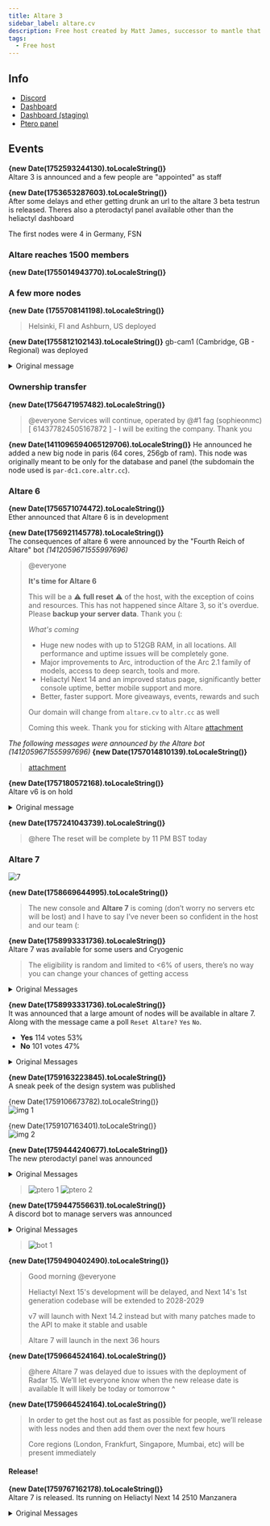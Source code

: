 ```yaml
---
title: Altare 3
sidebar_label: altare.cv
description: Free host created by Matt James, successor to mantle that was never a thing
tags:
  - Free host
---
```


## Info
* [Discord](https://discord.gg/8Tpnevea)
* [Dashboard](https://console.altare.cv/)
* [Dashboard (staging)](https://staging.altare.cv/)
* [Ptero panel](https://panel.altare.cv)

## Events
**{new Date(1752593244130).toLocaleString()}**  
Altare 3 is announced and a few people are "appointed" as staff

**{new Date(1753653287603).toLocaleString()}**  
After some delays and ether getting drunk an url to the altare 3 beta testrun is released. Theres also a pterodactyl panel available other than the heliactyl dashboard

The first nodes were 4 in Germany, FSN

### Altare reaches 1500 members
**{new Date(1755014943770).toLocaleString()}**

### A few more nodes
**{new Date (1755708141198).toLocaleString()}**
>Helsinki, FI and Ashburn, US deployed
>

**{new Date(1755812102143).toLocaleString()}**
gb-cam1 (Cambridge, GB - Regional) was deployed
<details>
<summary>Original message</summary>
>@everyone I have identified the root cause of the outages today and it has been permanently fixed
>
>There will be major changes. ZTL and Altare will move closer. Altare will begin using IPs and more services from ZTL. Management will be shared and we will begin offering more paid and enterprise services alongside Altare’s free hosting for extra revenue. This contrasts to the previous system of ZTL being by Altare and just being a subsidiary but a completely separate thing 
>
>Control over Altare & ZTL will more evenly split. Other team members will have access to infrastructure and core assets so that outages like today cannot reoccur 
>
>All new nodes have been deployed. Pending to be added to the dashboard, ETA tomorrow depending on team availability 
>
>gb-cam1 (Cambridge, GB - Regional) is also now available
>

</details>

### Ownership transfer
**{new Date(1756471957482).toLocaleString()}**  
>@everyone Services will continue, operated by @#1 fag (sophieonmc) [ 614377824505167872 ] - I will be exiting the company. Thank you
>

**{new Date(1411096594065129706).toLocaleString()}**
He announced he added a new big node in paris (64 cores, 256gb of ram). This node was originally meant to be only for the database and panel (the subdomain the node used is `par-dc1.core.altr.cc`).

### Altare 6
**{new Date(1756571074472).toLocaleString()}**  
Ether announced that Altare 6 is in development

**{new Date(1756921145778).toLocaleString()}**  
The consequences of altare 6 were announced by the "Fourth Reich of Altare" bot *(1412059671555997696)*

>@everyone
>
>**It's time for Altare 6**
>
>This will be a :warning: **full reset** :warning: of the host, with the exception of coins and resources. This has not happened since Altare 3, so it's overdue. Please **backup your server data**. Thank you (:
>
>*What's coming*
>- Huge new nodes with up to 512GB RAM, in all locations. All performance and uptime issues will be completely gone.
>- Major improvements to Arc, introduction of the Arc 2.1 family of models, access to deep search, tools and more.
>- Heliactyl Next 14 and an improved status page, significantly better console uptime, better mobile support and more.
>- Better, faster support. More giveaways, events, rewards and such
>
>Our domain will change from `altare.cv` to `altr.cc` as well
>
>Coming this week. Thank you for sticking with Altare
>[attachment](https://summerhosts.github.io/media/altare/6.png)
>

_The following messages were announced by the Altare bot (1412059671555997696)_
**{new Date(1757014810139).toLocaleString()}**  
>[attachment](https://summerhosts.github.io/media/altare/6_dashboard.png)
>

**{new Date(1757180572168).toLocaleString()}**  
Altare v6 is on hold

<details>
<summary>Original message</summary>
>@everyone
>
>Please note that Altare 6 is on schedule, the reset will be completed tomorrow - the new console has finished development and will be privately tested today.
>
>The Asia nodes will not be available while we source a new provider. They will be upgraded to our new standards to ensure decent enough performance.
>
>Karlskrona, SE, Stockholm, SE, Amsterdam, NL, so on will be available, ALL locations on Altare v6 are what we would consider "High Performance - Max" locations by v5 standards. This means they have several hundred GBs of RAM and enough capacity for thousands of servers.
>

</details>

**{new Date(1757241043739).toLocaleString()}**  
>@here The reset will be complete by 11 PM BST today
>

### Altare 7
![7](https://summerhosts.github.io/media/altare/7.png)

**{new Date(1758669644995).toLocaleString()}**  
>The new console and **Altare 7** is coming (don’t worry no servers etc will be lost) and I have to say I’ve never been so confident in the host and our team (:
>

**{new Date(1758993331736).toLocaleString()}**  
Altare 7 was available for some users and Cryogenic
>The eligibility is random and limited to <6% of users, there’s no way you can change your chances of getting access
>

<details>
<summary>Original Messages</summary>

>@everyone Over the next few hours, we will begin releasing Altare 7 powered our 15th generation software to a select number of users, alongside Arc 4 Agent 
>
>Let us know what you think and if you encounter (you probably will) any bugs. Please DM me in such case. Avoid sending any screenshots anywhere of the new console please, keep it to yourself or I will personally suspend your account. Thank you (:
>

>The eligibility is random and limited to <6% of users, there’s no way you can change your chances of getting access
>

</details>

**{new Date(1758993331736).toLocaleString()}**  
It was announced that a large amount of nodes will be available in altare 7. Along with the message came a poll `Reset Altare?` `Yes` `No`.
- **Yes** 114 votes 53%
- **No** 101 votes 47%

<details>
<summary>Original Messages</summary>

>@everyone With Altare 7, we are getting access to over 5x the amount of hardware we currently have, we can deploy up to 300 nodes and scale the host up now
>
>Our new console, website, help center and panel are also about to go into production 
>
>Would you all be happy with a reset to clear up the nodes and so we can set up our infrastructure a bit better?
>

</details>

**{new Date(1759163223845).toLocaleString()}**  
A sneak peek of the design system was published

{new Date(1759106673782).toLocaleString()}  
![img 1](https://summerhosts.github.io/media/altare/7_design_1.png)

{new Date(1759107163401).toLocaleString()}  
![img 2](https://summerhosts.github.io/media/altare/7_design_2.png)

**{new Date(1759444240677).toLocaleString()}**  
The new pterodactyl panel was announced

<details>
<summary>Original Messages</summary>

>v7's pterodactyl panel is completed (: we are getting closer. the game specific features will be kept to the panel, then the console will be sort of the general purpose panel
>

</details>

>![ptero 1](https://summerhosts.github.io/media/altare/7_ptero_1.png)
>![ptero 2](https://summerhosts.github.io/media/altare/7_ptero_2.png)
>

**{new Date(1759447556631).toLocaleString()}**  
A discord bot to manage servers was announced

<details>
<summary>Original Messages</summary>

>Users can manage their servers through three platforms: our Discord bot, the dashboard console, and the V7 Pterodactyl panel.
>

</details>

>![bot 1](https://summerhosts.github.io/media/altare/7_bot_1.png)
>

**{new Date(1759490402490).toLocaleString()}**  
>Good morning @everyone
>
>Heliactyl Next 15's development will be delayed, and Next 14's 1st generation codebase will be extended to 2028-2029
>
>v7 will launch with Next 14.2 instead but with many patches made to the API to make it stable and usable
>
>Altare 7 will launch in the next 36 hours
>

**{new Date(1759664524164).toLocaleString()}**  
>@here Altare 7 was delayed due to issues with the deployment of Radar 15. We’ll let everyone know when the new release date is available
>It will likely be today or tomorrow ^
>

**{new Date(1759664524164).toLocaleString()}**  
>In order to get the host out as fast as possible for people, we’ll release with less nodes and then add them over the next few hours 
>
>Core regions (London, Frankfurt, Singapore, Mumbai, etc) will be present immediately
>

#### Release!
**{new Date(1759767162178).toLocaleString()}**  
Altare 7 is released. Its running on Heliactyl Next 14 2510 Manzanera

<details>
<summary>Original Messages</summary>

>@everyone
>
><:altare:1415667527320600699> **Altare 7 (beta) is here.** 
>
>https://console.altr.cc/
>https://control.altr.cc/ *(new panel)*
>
>Not all locations are available yet. We're working adding the rest of the locations in South America and Falkenstein/Helsinki from Altare 6. This will be available later today.
>
>The console is much more stable yet, even though we haven't pushed the rewrite yet. This will happen in the next few days when we're confident in it.
>
>Elsewhere, we're aware of the huge amount of allegations and accusations against Altare due to misconduct from a former team member. We addressed this a few days and expect no disruption to Altare's operations or to our reputation.
>
>You can also manage your server via the bot now - try the link command.
>
>This is just the start of Altare 7, we just wanted to get it out. There is a LOT more coming over the next few hours and days.
>

</details>